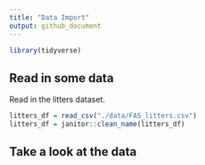```yaml
---
title: "Data Import"
output: github_document
---
```

```r
library(tidyverse)

```

## Read in some data

Read in the litters dataset.

```r
litters_df = read_csv("./data/FAS_litters.csv")
litters_df = janitor::clean_name(litters_df)
```

## Take a look at the data

